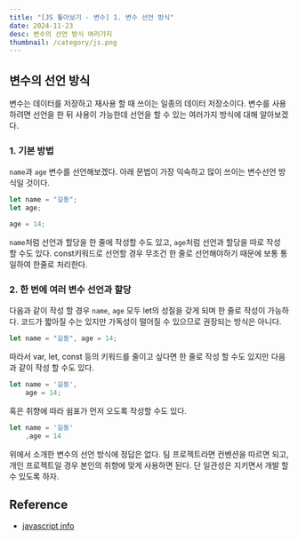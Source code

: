 ```yaml
---
title: "[JS 톺아보기 - 변수] 1. 변수 선언 방식"
date: 2024-11-23
desc: 변수의 선언 방식 여러가지
thumbnail: /category/js.png
---
```




## 변수의 선언 방식

변수는 데이터를 저장하고 재사용 할 때 쓰이는 일종의 데이터 저장소이다. 변수를 사용하려면 선언을 한 뒤 사용이 가능한데 선언을 할 수 있는 여러가지 방식에 대해 알아보겠다.

### 1. 기본 방법

`name`과 `age` 변수를 선언해보겠다. 아래 문법이 가장 익숙하고 많이 쓰이는 변수선언 방식일 것이다. 

```js
let name = "길동";
let age;

age = 14;
```
`name`처럼 선언과 할당을 한 줄에 작성할 수도 있고, `age`처럼 선언과 할당을 따로 작성 할 수도 있다. const키워드로 선언할 경우 무조건 한 줄로 선언해야하기 때문에 보통 통일하여 한줄로 처리한다.


### 2. 한 번에 여러 변수 선언과 할당
다음과 같이 작성 할 경우 `name`, `age` 모두 let의 성질을 갖게 되며 한 줄로 작성이 가능하다. 코드가 짧아질 수는 있지만 가독성이 떨어질 수 있으므로 권장되는 방식은 아니다.
```js
let name = "길동", age = 14;
```

따라서 var, let, const 등의 키워드를 줄이고 싶다면 한 줄로 작성 할 수도 있지만 다음과 같이 작성 할 수도 있다. 
```js
let name = '길동',
    age = 14;
```

혹은 취향에 따라 쉼표가 먼저 오도록 작성할 수도 있다. 
```js 
let name = '길동'
    ,age = 14
```

<Callout type="info" title="뭐가 가장 좋을까?">
위에서 소개한 변수의 선언 방식에 정답은 없다. 팀 프로젝트라면 컨벤션을 따르면 되고, 개인 프로젝트일 경우 본인의 취향에 맞게 사용하면 된다. 단 일관성은 지키면서 개발 할 수 있도록 하자. 
</Callout>

## Reference

- [javascript info](https://ko.javascript.info/variables)